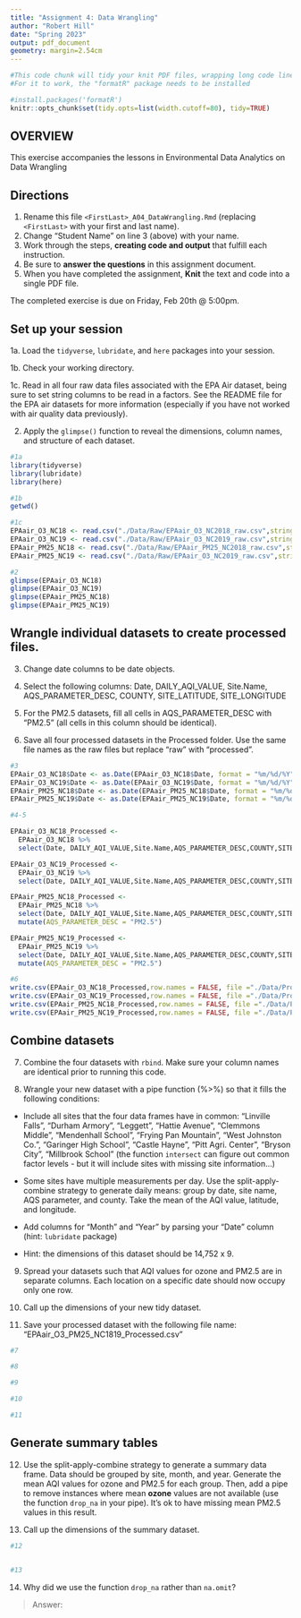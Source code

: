 ```yaml
---
title: "Assignment 4: Data Wrangling"
author: "Robert Hill"
date: "Spring 2023"
output: pdf_document
geometry: margin=2.54cm
---
```


```r
#This code chunk will tidy your knit PDF files, wrapping long code lines
#For it to work, the "formatR" package needs to be installed

#install.packages('formatR')
knitr::opts_chunk$set(tidy.opts=list(width.cutoff=80), tidy=TRUE)
```


## OVERVIEW

This exercise accompanies the lessons in Environmental Data Analytics on Data Wrangling 

## Directions

1.  Rename this file `<FirstLast>_A04_DataWrangling.Rmd` (replacing `<FirstLast>` with your first and last name).
2. Change "Student Name" on line 3 (above) with your name.
3. Work through the steps, **creating code and output** that fulfill each instruction.
4. Be sure to **answer the questions** in this assignment document.
5. When you have completed the assignment, **Knit** the text and code into a single PDF file.

The completed exercise is due on Friday, Feb 20th @ 5:00pm.

## Set up your session 

1a. Load the `tidyverse`,  `lubridate`, and `here` packages into your session.

1b. Check your working directory.

1c. Read in all four raw data files associated with the EPA Air dataset, being sure to set string columns to be read in a factors. See the README file for the EPA air datasets for more information (especially if you have not worked with air quality data previously). 

2. Apply the `glimpse()` function to reveal the dimensions, column names, and structure of each dataset. 

```r
#1a 
library(tidyverse)
library(lubridate)
library(here)

#1b 
getwd()

#1c 
EPAair_O3_NC18 <- read.csv("./Data/Raw/EPAair_O3_NC2018_raw.csv",stringsAsFactors = T)
EPAair_O3_NC19 <- read.csv("./Data/Raw/EPAair_O3_NC2019_raw.csv",stringsAsFactors = T)
EPAair_PM25_NC18 <- read.csv("./Data/Raw/EPAair_PM25_NC2018_raw.csv",stringsAsFactors = T)
EPAair_PM25_NC19 <- read.csv("./Data/Raw/EPAair_O3_NC2019_raw.csv",stringsAsFactors = T)

#2 
glimpse(EPAair_O3_NC18)
glimpse(EPAair_O3_NC19)
glimpse(EPAair_PM25_NC18)
glimpse(EPAair_PM25_NC19)


```


## Wrangle individual datasets to create processed files.

3. Change date columns to be date objects.

4. Select the following columns: Date, DAILY_AQI_VALUE, Site.Name, AQS_PARAMETER_DESC, COUNTY, SITE_LATITUDE, SITE_LONGITUDE

5. For the PM2.5 datasets, fill all cells in AQS_PARAMETER_DESC with "PM2.5" (all cells in this column should be identical).

6. Save all four processed datasets in the Processed folder. Use the same file names as the raw files but replace "raw" with "processed".

```r
#3
EPAair_O3_NC18$Date <- as.Date(EPAair_O3_NC18$Date, format = "%m/%d/%Y")
EPAair_O3_NC19$Date <- as.Date(EPAair_O3_NC19$Date, format = "%m/%d/%Y")
EPAair_PM25_NC18$Date <- as.Date(EPAair_PM25_NC18$Date, format = "%m/%d/%Y")
EPAair_PM25_NC19$Date <- as.Date(EPAair_PM25_NC19$Date, format = "%m/%d/%Y")

#4-5

EPAair_O3_NC18_Processed <-
  EPAair_O3_NC18 %>%
  select(Date, DAILY_AQI_VALUE,Site.Name,AQS_PARAMETER_DESC,COUNTY,SITE_LATITUDE,SITE_LONGITUDE)

EPAair_O3_NC19_Processed <-
  EPAair_O3_NC19 %>%
  select(Date, DAILY_AQI_VALUE,Site.Name,AQS_PARAMETER_DESC,COUNTY,SITE_LATITUDE,SITE_LONGITUDE)

EPAair_PM25_NC18_Processed <-
  EPAair_PM25_NC18 %>%
  select(Date, DAILY_AQI_VALUE,Site.Name,AQS_PARAMETER_DESC,COUNTY,SITE_LATITUDE,SITE_LONGITUDE) %>%
  mutate(AQS_PARAMETER_DESC = "PM2.5")

EPAair_PM25_NC19_Processed <-
  EPAair_PM25_NC19 %>%
  select(Date, DAILY_AQI_VALUE,Site.Name,AQS_PARAMETER_DESC,COUNTY,SITE_LATITUDE,SITE_LONGITUDE) %>%
  mutate(AQS_PARAMETER_DESC = "PM2.5")

#6
write.csv(EPAair_O3_NC18_Processed,row.names = FALSE, file ="./Data/Processed/EPAair_O3_NC2018_Processed.csv")
write.csv(EPAair_O3_NC19_Processed,row.names = FALSE, file ="./Data/Processed/EPAair_O3_NC2019_Processed.csv")
write.csv(EPAair_PM25_NC18_Processed,row.names = FALSE, file ="./Data/Processed/EPAair_PM25_NC2018_Processed.csv")
write.csv(EPAair_PM25_NC19_Processed,row.names = FALSE, file ="./Data/Processed/EPAair_PM25_NC2019_Processed.csv")
```


## Combine datasets

7. Combine the four datasets with `rbind`. Make sure your column names are identical prior to running this code.

8. Wrangle your new dataset with a pipe function (%>%) so that it fills the following conditions: 

  * Include all sites that the four data frames have in common: "Linville Falls", "Durham Armory", "Leggett", "Hattie Avenue", "Clemmons Middle", "Mendenhall School", "Frying Pan Mountain", "West Johnston Co.", "Garinger High School", "Castle Hayne", "Pitt Agri. Center", "Bryson City", "Millbrook School" (the function `intersect` can figure out common factor levels - but it will include sites with missing site information...) 

  * Some sites have multiple measurements per day. Use the split-apply-combine strategy to generate daily means: group by date, site name, AQS parameter, and county. Take the mean of the AQI value, latitude, and longitude.
  
  * Add columns for "Month" and "Year" by parsing your "Date" column (hint: `lubridate` package)
  
  * Hint: the dimensions of this dataset should be 14,752 x 9.

9. Spread your datasets such that AQI values for ozone and PM2.5 are in separate columns. Each location on a specific date should now occupy only one row.

10. Call up the dimensions of your new tidy dataset.

11. Save your processed dataset with the following file name: "EPAair_O3_PM25_NC1819_Processed.csv"

```r
#7 

#8 

#9

#10

#11

```


## Generate summary tables

12. Use the split-apply-combine strategy to generate a summary data frame. Data should be grouped by site, month, and year. Generate the mean AQI values for ozone and PM2.5 for each group. Then, add a pipe to remove instances where mean **ozone** values are not available (use the function `drop_na` in your pipe). It's ok to have missing mean PM2.5 values in this result. 

13. Call up the dimensions of the summary dataset.

```r

#12


#13


```

14. Why did we use the function `drop_na` rather than `na.omit`?

> Answer: 
